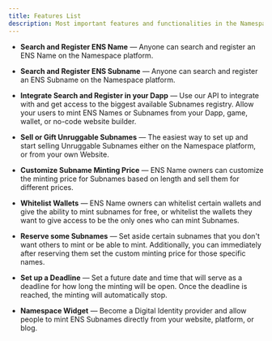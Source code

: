 ```yaml
---
title: Features List
description: Most important features and functionalities in the Namespace platform
---
```


- **Search and Register ENS Name** — Anyone can search and register an ENS Name on the Namespace platform.

- **Search and Register ENS Subname** — Anyone can search and register an ENS Subname on the Namespace platform.

- **Integrate Search and Register in your Dapp** — Use our API to integrate with and get access to the biggest available Subnames registry. Allow your users to mint ENS Names or Subnames from your Dapp, game, wallet, or no-code website builder.

- **Sell or Gift Unruggable Subnames** — The easiest way to set up and start selling Unruggable Subnames either on the Namespace platform, or from your own Website.

- **Customize Subname Minting Price** — ENS Name owners can customize the minting price for Subnames based on length and sell them for different prices.

- **Whitelist Wallets** — ENS Name owners can whitelist certain wallets and give the ability to mint subnames for free, or whitelist the wallets they want to give access to be the only ones who can mint Subnames.

- **Reserve some Subnames** — Set aside certain subnames that you don't want others to mint or be able to mint. Additionally, you can immediately after reserving them set the custom minting price for those specific names.

- **Set up a Deadline** — Set a future date and time that will serve as a deadline for how long the minting will be open. Once the deadline is reached, the minting will automatically stop.

- **Namespace Widget** — Become a Digital Identity provider and allow people to mint ENS Subnames directly from your website, platform, or blog.

